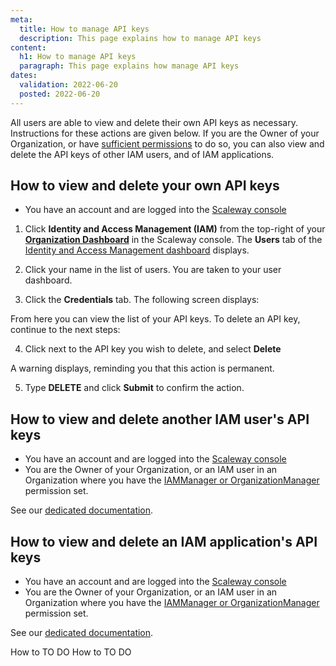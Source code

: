 ```yaml
---
meta:
  title: How to manage API keys
  description: This page explains how to manage API keys
content:
  h1: How to manage API keys
  paragraph: This page explains how manage API keys
dates:
  validation: 2022-06-20
  posted: 2022-06-20
---
```


All users are able to view and delete their own API keys as necessary. Instructions for these actions are given below. If you are the Owner of your Organization, or have [sufficient permissions]() to do so, you can also view and delete the API keys of other IAM users, and of IAM applications.

## How to view and delete your own API keys

<Message type="requirement">

- You have an account and are logged into the [Scaleway console](https://console.scaleway.com)

</Message>

1. Click **Identity and Access Management (IAM)** from the top-right of your [**Organization Dashboard**](https://console.scaleway.com/organization) in the Scaleway console. The **Users** tab of the [Identity and Access Management dashboard](https://console.scaleway.com/iam/users) displays.

  <Lightbox src="scaleway-iam-dashboard.webp" alt="" />

2. Click your name in the list of users. You are taken to your user dashboard.

3. Click the **Credentials** tab. The following screen displays:

  <Lightbox src="scaleway-user-credentials.webp" alt="" />

  From here you can view the list of your API keys. To delete an API key, continue to the next steps:

4. Click <Icon name="more" /> next to the API key you wish to delete, and select **Delete**

  A warning displays, reminding you that this action is permanent.

5. Type **DELETE** and click **Submit** to confirm the action.


## How to view and delete another IAM user's API keys

<Message type="requirement">

  - You have an account and are logged into the [Scaleway console](https://console.scaleway.com)
  - You are the Owner of your Organization, or an IAM user in an Organization where you have the [IAMManager or OrganizationManager](/identity-and-access-management/iam/reference-content/permission-sets/) permission set. 

</Message>

See our [dedicated documentation](/identity-and-access-management/iam/how-to/manage-users#how-to-view-and-delete-user-api-keys).

## How to view and delete an IAM application's API keys

<Message type="requirement">

  - You have an account and are logged into the [Scaleway console](https://console.scaleway.com)
  - You are the Owner of your Organization, or an IAM user in an Organization where you have the [IAMManager or OrganizationManager](/identity-and-access-management/iam/reference-content/permission-sets/) permission set. 

</Message>

See our [dedicated documentation](/identity-and-access-management/iam/how-to/manage-users#/identity-and-access-management/iam/how-to/manage-applications#how-to-manage-an-application's-api-keys).


<Navigation title="See Also">
  <PreviousButton to="/identity-and-access-management/iam/how-to/to-do/">How to TO DO</PreviousButton>
  <NextButton to="/identity-and-access-management/iam/how-to/to-do/">How to TO DO</NextButton>
</Navigation>